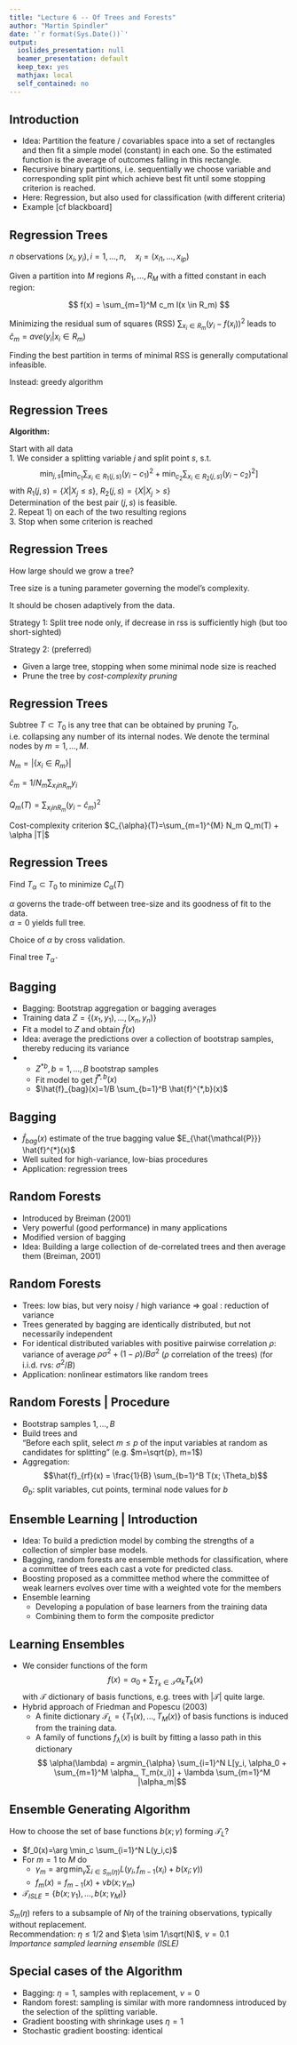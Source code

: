 ```yaml
---
title: "Lecture 6 -- Of Trees and Forests"
author: "Martin Spindler"
date: '`r format(Sys.Date())`'
output:
  ioslides_presentation: null
  beamer_presentation: default
  keep_tex: yes
  mathjax: local
  self_contained: no
---
```



## Introduction
* Idea: Partition the feature / covariables space into a set of rectangles and then fit a simple model (constant) in each one. So the estimated function is the average of outcomes falling in this rectangle.
* Recursive binary partitions, i.e. sequentially we choose variable and corresponding split pint which achieve best fit until some stopping criterion is reached.
* Here: Regression, but also used for classification (with different criteria)
* Example [cf blackboard]

## Regression Trees
$n$ observations $(x_i,y_i), i=1,\ldots,n, \quad x_i=(x_{i1}, \ldots, x_{ip})$

Given a partition into $M$ regions $R_1,\ldots,R_M$ with a fitted constant in each region:

$$ f(x) = \sum_{m=1}^M c_m I(x \in R_m) $$

Minimizing the residual sum of squares (RSS) $\sum_{x_i \in R_m} (y_i-f(x_i))^2$ leads to $\hat{c}_m=ave(y_i|x_i \in R_m)$

Finding the best partition in terms of minimal RSS is generally computational infeasible.

Instead: greedy algorithm

## Regression Trees

**Algorithm:**  

Start with all data  
1. We consider a splitting variable $j$ and split point $s$, s.t.
	$$ \min_{j, s} \left[ \min_{c_1} \sum_{x_i \in R_1(j,s)} (y_i-c_1)^2 
	+ \min_{c_2} \sum_{x_i \in R_2(j,s)} (y_i-c_2)^2 \right] $$
	with $R_1(j,s)=\{ X|X_j \leq s \}$,  $R_2(j,s)=\{ X|X_j > s \}$  
Determination of the best pair $(j,s)$ is feasible.  
2. Repeat 1) on each of the two resulting regions  
3. Stop when some criterion is reached  


## Regression Trees
How large should we grow a tree?

Tree size is a tuning parameter governing the model's complexity.

It should be chosen adaptively from the data.

Strategy 1: Split tree node only, if decrease in rss is sufficiently high (but too short-sighted)

Strategy 2: (preferred)

* Given a large tree, stopping when some minimal node size is reached  
* Prune the tree by *cost-complexity pruning*  

## Regression Trees

Subtree $T \subset T_0$ is any tree that can be obtained by pruning $T_0$, i.e. collapsing any number of its internal nodes. 
We denote the terminal nodes by $m=1,\ldots,M$.

$N_m=|\{x_i \in R_m\}|$

$\hat{c}_m = 1/N_m  \sum_{x_i in R_m} y_i$

$Q_m(T) =   \sum_{x_i in R_m} (y_i - \hat{c}_m)^2$

Cost-complexity criterion $C_{\alpha}(T)=\sum_{m=1}^{M} N_m Q_m(T) + \alpha |T|$

## Regression Trees

Find $T_{\alpha} \subset T_0$ to minimize $C_{\alpha}(T)$

$\alpha$ governs the trade-off between tree-size and its goodness of fit to the data.  
$\alpha=0$ yields full tree.

Choice of $\alpha$ by cross validation.

Final tree $T_{\hat{\alpha}}$

## Bagging
* Bagging: Bootstrap aggregation or bagging averages
* Training data $Z=\{(x_1,y_1),\ldots,(x_n,y_n)\}$
* Fit a model to $Z$ and obtain $\hat{f}(x)$
* Idea: average the predictions over a collection of bootstrap samples, thereby reducing its variance
*
  + $Z^{*b}, b=1,\ldots,B$ bootstrap samples
  + Fit model to get $\hat{f}^{*,b}(x)$
  + $\hat{f}_{bag}(x)=1/B \sum_{b=1}^B \hat{f}^{*,b}(x)$

## Bagging
* $\hat{f}_{bag}(x)$ estimate of the true bagging value $E_{\hat{\mathcal{P}}} \hat{f}^{*}(x)$
* Well suited for high-variance, low-bias procedures
* Application: regression trees

## Random Forests  
* Introduced by Breiman (2001)
* Very powerful (good performance) in many applications
* Modified version of bagging
* Idea: Building a large collection of de-correlated trees and then average them (Breiman, 2001)

## Random Forests
* Trees: low bias, but very noisy / high variance $\Rightarrow$ goal : reduction of variance
* Trees generated by bagging are identically distributed, but not necessarily independent
* For identical distributed variables with positive pairwise correlation $\rho$: variance of average $\rho \sigma^2 + (1-\rho)/B \sigma^2$ ($\rho$ correlation of the trees) (for i.i.d. rvs: $\sigma^2/B$)
* Application: nonlinear estimators like random trees

## Random Forests | Procedure
* Bootstrap samples $1,\ldots,B$
* Build trees and  
	"Before each split, select $m \leq p$ of the input variables at random as candidates for splitting" (e.g. $m=\sqrt{p}, m=1$)
* Aggregation:
	$$\hat{f}_{rf}(x) = \frac{1}{B} \sum_{b=1}^B T(x; \Theta_b)$$
	$\Theta_b$: split variables, cut points, terminal node values for $b$

## Ensemble Learning | Introduction
* Idea: To build a prediction model by combing the strengths of a collection of simpler base models.
* Bagging, random forests are ensemble methods for classification, where a committee of trees each cast a vote for predicted class.
* Boosting proposed as a committee method where the committee of weak learners evolves over time with a weighted vote for the members
* Ensemble learning  
  + Developing a population of base learners from the training data  
  + Combining them to form the composite predictor  

## Learning Ensembles
* We consider functions of the form
	$$ f(x) = \alpha_0 + \sum_{T_k \in \mathcal{T}} \alpha_k T_k(x) $$
	with $\mathcal{T}$ dictionary of basis functions, e.g. trees with $|\mathcal{T}|$ quite large.  
* Hybrid approach of Friedman and Popescu (2003)  
  + A finite dictionary $\mathcal{T}_L=\{T_1(x),\ldots, T_M(x)\}$ of basis functions is induced from the training data.  
  + A family of functions $f_{\lambda}(x)$ is built by fitting a lasso path in this dictionary
			$$ \alpha(\lambda) = argmin_{\alpha} \sum_{i=1}^N L[y_i, \alpha_0 + \sum_{m=1}^M \alpha_, T_m(x_i)] + \lambda \sum_{m=1}^M   |\alpha_m|$$

## Ensemble Generating Algorithm
How to choose the set of base functions $b(x;\gamma)$ forming $\mathcal{T}_L$?  

* $f_0(x)=\arg \min_c \sum_{i=1}^N L(y_i,c)$
* For $m=1$ to $M$ do    
  +	$\gamma_m = \arg \min_{\gamma} \sum_{i \in S_m(\eta)} L(y_i, f_{m-1}(x_i) + b(x_i;\gamma))$  
  + $f_m(x)=f_{m-1}(x) + \nu b(x;\gamma_m)$  
* $\mathcal{T}_{ISLE}=\{ b(x;\gamma_1), \ldots, b(x;\gamma_M) \}$  

$S_m(\eta)$ refers to a subsample of $N \eta$ of the training observations, typically without replacement.  
Recommendation: $\eta \leq 1/2$ and $\eta \sim 1/\sqrt(N)$, $\nu=0.1$  
*Importance sampled learning ensemble (ISLE)*



## Special cases of the Algorithm
* Bagging: $\eta=1$, samples with replacement, $\nu=0$
* Random forest: sampling is similar with more randomness introduced by the selection of the splitting variable.
* Gradient boosting with shrinkage uses $\eta=1$
* Stochastic gradient boosting: identical

